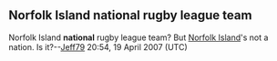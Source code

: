 <article id="10514200" title=Talk:Norfolk Island national rugby league team>
	<talkpage id="10514200" title="Talk:Norfolk Island national rugby league team">
{{WikiProject Rugby league|class=stub|importance=mid}}

== Norfolk Island national rugby league team ==

Norfolk Island '''national''' rugby league team? But [[Norfolk Island]]'s not a nation. Is it?--[[User:Jeff79|Jeff79]] 20:54, 19 April 2007 (UTC)
	</talkpage>
</article>